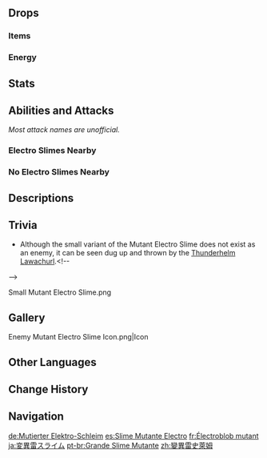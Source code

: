 {{Enemy Infobox
|image    = Enemy Mutant Electro Slime.png
|dmgtype  = Physical
|dmgtype2 = Electro
|weakpoint = no
|type     = Common Enemies
|family   = Elemental Lifeforms
|group    = Slimes
|location = Multiple
|ability1 = Elemental Infusion
}}
{{Enemy Intro}}

==Drops==
===Items===
{{Drops Table|type=Slimes (Large)}}

===Energy===
{{Energy Drops
|type  = Electro
|hp1   = 66
|p1    = 1
|hp2   = 33
|p2    = 1
|hp3   = 0
|o3    = 1
}}

==Stats==
{{Enemy Stats|electro_res=Immune|hp_ratio=2|atk_ratio=1.4|hp_type=1}}

==Abilities and Attacks==
''Most attack names are unofficial.''
===Electro Slimes Nearby===
{{Enemy Attacks
|name_1 = Discharge
|desc_1 = Periodically discharges a current between nearby [[Electro Slime]]s and [[Large Electro Slime]], forcing all of them to use their '''Shock''' attack simultaneously. The Mutant Electro Slime cannot use this ability on another Mutant Electro Slime.

|name_2 = Bump
|desc_2 = Bumps into the player, dealing '''100% ATK''' as {{Color|Electro DMG}}.
}}

===No Electro Slimes Nearby===
{{Enemy Attacks
|name_1 = Electricity
|desc_1 = When electricity is present on a Mutant Electro Slime (indicated when its "antenna" is glowing), it will be inflicted with {{Electro}} at all times, and its attacks will deal {{Color|Electro DMG}}.
* A Mutant Electro Slime starts with and can possess a maximum of 8 gauges of electricity.
* Triggering [[Elemental Reactions]] on an Electro Slime will consume gauges of electricity. Every 1 [[Elemental Gauge Theory|gauge]] of {{Cryo}}/{{Pyro}}/{{Dendro}}, or 2 gauges of {{Geo}}/{{Anemo}} applied to the Electro Slime will consume 1 gauge of electricity.
* Additionally, every time the slime takes {{Color|Electro DMG}}, it will gain 1 gauge of electricity, regardless of the amount of Electro gauges applied. Therefore, due to the [[Swirl]] and [[Electro-Charged]] reaction's ability to deal {{Color|Electro DMG}}, {{Anemo}} or {{Hydro}} on their own will never be able to deplete the Electro Slime's electricity.
* '''Shock:''' Periodically consumes 1 gauge of '''electricity''' and releases a shockwave, dealing '''100% ATK''' as {{Color|AoE Electro DMG}} around itself. This attack deals DMG to both enemies and allies.
* '''Recharge:''' After a period of time has passed since '''electricity''' ran out, recharges to once again gain 8 gauges of '''electricity'''.
|file_1 = Mutant Electro Slime Shock
|caption_1 = Shock
|file_1_2 = Mutant Electro Slime Recharge
|caption_1_2 = Recharge

|name_2 = Bump
|desc_2 = Bumps into the player, dealing '''100% ATK''' as {{Color|Electro DMG}} if '''electricity''' is present or {{Color|Physical DMG}} if '''electricity''' is not present.

|name_3 = Leap
|desc_3 = Leaps high into the air before slamming down at the player's location, dealing '''300% ATK''' as {{Color|AoE Electro DMG}} if '''electricity''' is present or '''200% ATK''' as {{Color|AoE Physical DMG}} if '''electricity''' is not present. Additionally, if '''electricity''' is not present, this attack has a very limited range and will not highlight the impact area.
* Certain enhanced Mutant Electro Slimes, found in certain [[Domains]], [[Spiral Abyss]], overworld events and challenges, have reduced [[Cooldown]] on this attack.
}}

==Descriptions==
{{Description|A monster created by the coalescing of Electro dispersed throughout nature.<br />Electro Slimes can undergo mutations to become a bright yellow. Due to the abundant Electro within its form, it will deliver an electric shock to its surroundings from time to time, and it can even cause nearby Electro Slimes to release electric arcs. This arc lightning will not bounce between purple Electro Slimes, which shows that Electro Slimes have two different polarities.<br />One wonders if some great new science could emerge from the study of such phenomena...|[[Archive]]}}

==Trivia==
* Although the small variant of the Mutant Electro Slime does not exist as an enemy, it can be seen dug up and thrown by the [[Thunderhelm Lawachurl]].<!--
--><gallery>
Small Mutant Electro Slime.png
</gallery>

==Gallery==
<gallery>
Enemy Mutant Electro Slime Icon.png|Icon
</gallery>

==Other Languages==
{{Other Languages
|en      = Mutant Electro Slime
|zhs     = 变异雷史莱姆
|zhs_rm  = Biànyì Léi Shǐláimǔ
|zht     = 變異雷史萊姆
|zht_rm  = Biànyì Léi Shǐláimǔ
|zh_tl   = Mutant {{Lex|Electro|zh}} Slime
|ja      = 変異雷スライム
|ja_rm   = Hen'i Kaminari Suraimu
|ja_tl   = Mutant {{Lex|Electro|ja}} Slime
|ko      = 번개 슬라임 돌연변이
|ko_rm   = Beongae Seullaim Dolyeonbyeoni
|ko_tl   = {{Lex|Electro|ko}} Slime Mutant
|es      = Slime Mutante Electro
|es_tl   = Mutant Electro Slime
|fr      = Électroblob mutant
|fr_tl   = Mutant Electro Blob
|ru      = Электро слайм-мутант
|ru_tl   = Mutant Electro Slime
|th      = Mutant Electro Slime
|vi      = Slime Lôi Biến Dị
|vi_tl   = Mutant {{Lex|Electro|vi}} Slime
|de      = Mutierter Elektro-Schleim
|de_tl   = Mutated Electro Slime
|id      = Mutant Electro Slime
|pt      = Grande Slime Mutante
|pt_tl   = 
|tr      = Mutant Elektrik Bodurlopu
|tr_tl   = 
|it      = Melmoso di Electro mutante
|it_tl   = 
}}

==Change History==
{{Change History|1.0}}

==Navigation==
{{Enemy Navbox|type=Common}}

[[de:Mutierter Elektro-Schleim]]
[[es:Slime Mutante Electro]]
[[fr:Électroblob mutant]]
[[ja:変異雷スライム]]
[[pt-br:Grande Slime Mutante]]
[[zh:變異雷史萊姆]]